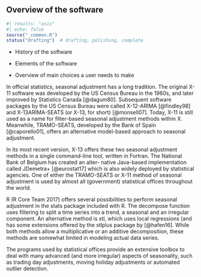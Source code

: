 ## Overview of the software

```r
#| results: "asis"
#| echo: false
source("_common.R")
status("drafting")  # drafting, polishing, complete
```

- History of the software

- Elements of the software

- Overview of main choices a user needs to make



In official statistics, seasonal adjustment has a long tradition. The
original X-11 software was developed by the US Census
Bureau in the 1960s, and later improved by Statistics Canada [@dagum80]. Subsequent software packages by the US Census Bureau were called X-12-ARIMA [@findley98] and
X-13ARIMA-SEATS (or X-13, for short) [@monsell07]. Today, X-11
is still used as a name for filter-based seasonal adjustment methods
within X\nobreakdash-13. Meanwhile, TRAMO-SEATS,
developed by the Bank of Spain [@caporello01], offers an alternative model-based
approach to seasonal adjustment.


In its most recent version, X-13 offers these two seasonal adjustment methods in a single command-line tool, written in Fortran. The National Bank of Belgium has created an alter- native Java-based implementation called JDemetra+ [@eurostat17] which is also widely deployed by statistical agencies. One of either the TRAMO-SEATS or X-11 method of seasonal adjustment is used by almost all (government) statistical offices throughout the world.

R (R Core Team 2017) offers several possibilities to perform seasonal adjustment in the stats package included with R. The decompose function uses filtering to split a time series into a trend, a seasonal and an irregular component. An alternative method is stl, which uses local regressions (and has some extensions offered by the stlplus package by [@hafen16]. While both methods allow a multiplicative or an additive decomposition, these methods are somewhat limited in modeling actual data series.

The programs used by statistical offices provide an extensive toolbox to deal with many advanced (and more irregular) aspects of seasonality, such as trading day adjustments, moving holiday adjustments or automated outlier detection.


